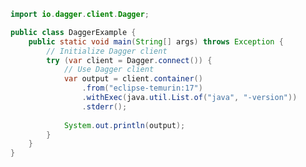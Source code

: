 ```java Java icon="java"
import io.dagger.client.Dagger;

public class DaggerExample {
    public static void main(String[] args) throws Exception {
        // Initialize Dagger client
        try (var client = Dagger.connect()) {
            // Use Dagger client
            var output = client.container()
                .from("eclipse-temurin:17")
                .withExec(java.util.List.of("java", "-version"))
                .stderr();
                
            System.out.println(output);
        }
    }
}
```
